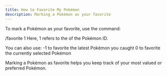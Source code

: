 ```yaml
---
title: How to Favorite My Pokémon
description: Marking a Pokémon as your favorite
---
```


To mark a Pokémon as your favorite, use the command:

/favorite 1
Here, 1 refers to the of the Pokémon ID.

You can also use:
-1 to favorite the latest Pokémon you caught
0 to favorite the currently selected Pokémon

Marking a Pokémon as favorite helps you keep track of your most valued or preferred Pokémon.